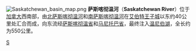[[File:Saskatchewan_basin_map.png|right]]
'''萨斯喀彻温河'''（'''Saskatchewan River'''）位于[[加拿大|加拿大]]西南部，由[[北萨斯喀彻温河|北萨斯喀彻温河]]和[[南萨斯喀彻温河|南萨斯喀彻温河]]在[[艾伯特亲王城|艾伯特王子城]]以东约40公里处汇合而成，向东流经[[萨斯喀彻温省|萨斯喀彻温省]]和[[马尼托巴省|马尼托巴省]]，最终注入[[温尼伯湖|温尼伯湖]]，全长约为550公里。

{{Authority control}}
{{Canada-stub}}

[[Category:加拿大河流|S]]